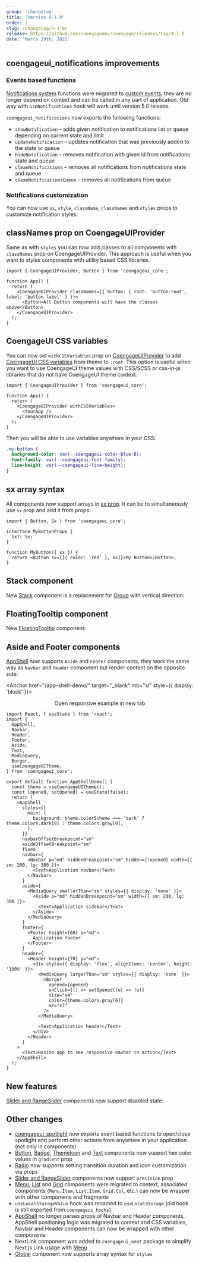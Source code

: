 ```yaml
---
group: 'changelog'
title: 'Version 4.1.0'
order: 1
slug: /changelog/4-1-0/
release: https://github.com/coengagedev/coengage/releases/tag/4.1.0
date: 'March 29th, 2022'
---
```



## coengageui_notifications improvements

### Events based functions

[Notifications system](https://coengage.dev/others/notifications/) functions were migrated to
[custom events](https://developer.mozilla.org/en-US/docs/Web/Events/Creating_and_triggering_events),
they are no longer depend on context and can be called in any part of application.
Old way with `useNotifications` hook will work until version 5.0 release.

`coengageui_notifications` now exports the following functions:

- `showNotification` – adds given notification to notifications list or queue depending on current state and limit
- `updateNotification` – updates notification that was previously added to the state or queue
- `hideNotification` – removes notification with given id from notifications state and queue
- `cleanNotifications` – removes all notifications from notifications state and queue
- `cleanNotificationsQueue` – removes all notifications from queue

<Demo data={NotificationsDemos.base} />

### Notifications customization

You can now use `sx`, `style`, `className`, `classNames` and `styles` props to customize notification styles:

<Demo data={NotificationsDemos.customize} />

## classNames prop on CoengageUIProvider

Same as with `styles` you can now add classes to all components with `classNames` prop on CoengageUIProvider.
This approach is useful when you want to styles components with utility based CSS libraries.

```tsx
import { CoengageUIProvider, Button } from 'coengageui_core';

function App() {
  return (
    <CoengageUIProvider classNames={{ Button: { root: 'button-root', label: 'button-label' } }}>
      <Button>All Button components will have the classes above</Button>
    </CoengageUIProvider>
  );
}
```

## CoengageUI CSS variables

You can now set `withCSSVariables` prop on [CoengageUIProvider](https://coengage.dev/theming/coengageui-provider/) to add
[CoengageUI CSS variables](https://coengage.dev/theming/coengageui-provider/#coengageui-css-variables) from theme to `:root`.
This option is useful when you want to use CoengageUI theme values with CSS/SCSS or css-in-js libraries that do not have CoengageUI theme context.

```tsx
import { CoengageUIProvider } from 'coengageui_core';

function App() {
  return (
    <CoengageUIProvider withCSSVariables>
      <YourApp />
    </CoengageUIProvider>
  );
}
```

Then you will be able to use variables anywhere in your CSS:

```css
.my-button {
  background-color: var(--coengageui-color-blue-6);
  font-family: var(--coengageui-font-family);
  line-height: var(--coengageui-line-height);
}
```

## sx array syntax

All components now support arrays in [sx prop](https://coengage.dev/theming/sx/). It can be to simultaneously use `sx` prop and add it from props:

```tsx
import { Button, Sx } from 'coengageui_core';

interface MyButtonProps {
  sx?: Sx;
}

function MyButton({ sx }) {
  return <Button sx={[{ color: 'red' }, sx]}>My Button</Button>;
}
```

## Stack component

New [Stack](https://coengage.dev/core/stack/) component is a replacement for [Group](https://coengage.dev/core/group/) with vertical direction:

<Demo data={StackDemos.configurator} />

## FloatingTooltip component

New [FloatingTooltip](https://coengage.dev/core/tooltip/#floatingtooltip-component) component:

<Demo data={TooltipDemos.floating} />

## Aside and Footer components

[AppShell](https://coengage.dev/core/app-shell/) now supports `Aside` and `Footer` components,
they work the same way as `Navbar` and `Header` component but render content on the opposite side:

<Anchor href="/app-shell-demo/" target="_blank" mb="xl" style={{ display: 'block' }}>
  <Center inline>
    <span style={{ marginRight: 7 }}>Open responsive example in new tab</span>
    <ExternalLinkIcon width={18} height={18} />
  </Center>
</Anchor>

```tsx
import React, { useState } from 'react';
import {
  AppShell,
  Navbar,
  Header,
  Footer,
  Aside,
  Text,
  MediaQuery,
  Burger,
  useCoengageUITheme,
} from 'coengageui_core';

export default function AppShellDemo() {
  const theme = useCoengageUITheme();
  const [opened, setOpened] = useState(false);
  return (
    <AppShell
      styles={{
        main: {
          background: theme.colorScheme === 'dark' ? theme.colors.dark[8] : theme.colors.gray[0],
        },
      }}
      navbarOffsetBreakpoint="sm"
      asideOffsetBreakpoint="sm"
      fixed
      navbar={
        <Navbar p="md" hiddenBreakpoint="sm" hidden={!opened} width={{ sm: 200, lg: 300 }}>
          <Text>Application navbar</Text>
        </Navbar>
      }
      aside={
        <MediaQuery smallerThan="sm" styles={{ display: 'none' }}>
          <Aside p="md" hiddenBreakpoint="sm" width={{ sm: 200, lg: 300 }}>
            <Text>Application sidebar</Text>
          </Aside>
        </MediaQuery>
      }
      footer={
        <Footer height={60} p="md">
          Application footer
        </Footer>
      }
      header={
        <Header height={70} p="md">
          <div style={{ display: 'flex', alignItems: 'center', height: '100%' }}>
            <MediaQuery largerThan="sm" styles={{ display: 'none' }}>
              <Burger
                opened={opened}
                onClick={() => setOpened((o) => !o)}
                size="sm"
                color={theme.colors.gray[6]}
                mr="xl"
              />
            </MediaQuery>

            <Text>Application header</Text>
          </div>
        </Header>
      }
    >
      <Text>Resize app to see responsive navbar in action</Text>
    </AppShell>
  );
}
```

## New features

[Slider and RangeSlider](https://coengage.dev/core/slider/) components now support disabled state:

<Demo data={SliderDemos.disabled} />

## Other changes

- [coengageui_spotlight](https://coengage.dev/others/spotlight/) now exports event based functions to open/close spotlight and perform other actions from anywhere in your application (not only in components)
- [Button](https://coengage.dev/core/button/), [Badge](https://coengage.dev/core/badge/), [ThemeIcon](https://coengage.dev/core/theme-icon/) and [Text](https://coengage.dev/core/text/) components now support hex color values in `gradient` prop
- [Radio](https://coengage.dev/core/radio-group/) now supports setting transition duration and icon customization via props
- [Slider and RangeSlider](https://coengage.dev/core/slider/) components now support `precision` prop
- [Menu](https://coengage.dev/core/menu/), [List](https://coengage.dev/core/list/) and [Grid](https://coengage.dev/core/grid/) components were migrated to context, associated components (`Menu.Item`, `List.Item`, `Grid.Col`, etc.) can now be wrapper with other components and fragments
- `useLocalStorageValue` hook was renamed to `useLocalStorage` (old hook is still exported from `coengageui_hooks`)
- [AppShell](https://coengage.dev/core/app-shell/) no longer parses props of Navbar and Header components, AppShell positioning logic was migrated to context and CSS variables, Navbar and Header components can now be wrapped with other components
- NextLink component was added to `coengageui_next` package to simplify Next.js Link usage with [Menu](https://coengage.dev/core/menu/#menuitem-as-nextjs-link)
- [Global](https://coengage.dev/theming/global-styles/#global-component) component now supports array syntax for `styles`
